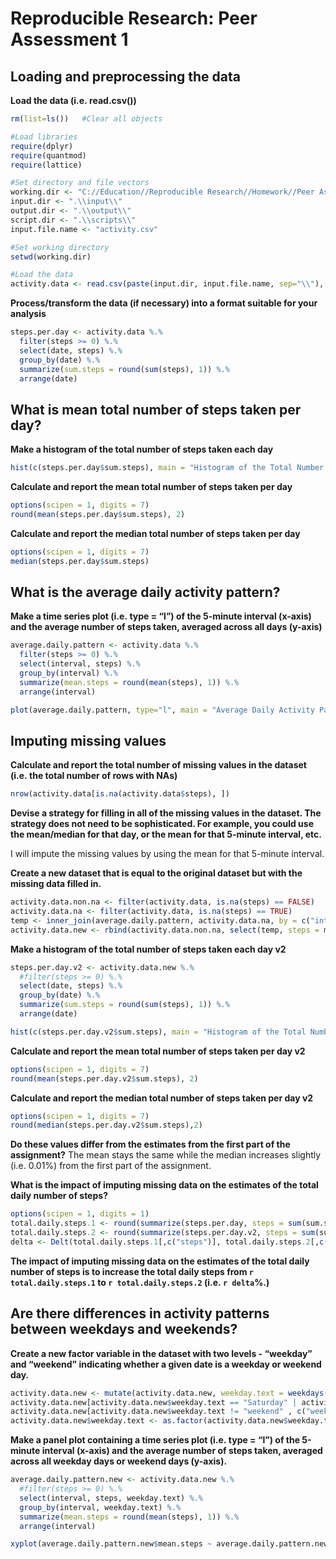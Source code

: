 # Reproducible Research: Peer Assessment 1


## Loading and preprocessing the data
**Load the data (i.e. read.csv())**

```r
rm(list=ls())   #Clear all objects

#Load libraries
require(dplyr)
require(quantmod)  
require(lattice)  

#Set directory and file vectors
working.dir <- "C://Education//Reproducible Research//Homework//Peer Assessment 1"
input.dir <- ".\\input\\"
output.dir <- ".\\output\\"
script.dir <- ".\\scripts\\"
input.file.name <- "activity.csv"

#Set working directory
setwd(working.dir)

#Load the data
activity.data <- read.csv(paste(input.dir, input.file.name, sep="\\"), stringsAsFactors = FALSE)
```
**Process/transform the data (if necessary) into a format suitable for your analysis**
```r
steps.per.day <- activity.data %.%
  filter(steps >= 0) %.%  
  select(date, steps) %.%
  group_by(date) %.%
  summarize(sum.steps = round(sum(steps), 1)) %.%
  arrange(date)
```


## What is mean total number of steps taken per day?
**Make a histogram of the total number of steps taken each day**

```r
hist(c(steps.per.day$sum.steps), main = "Histogram of the Total Number of Steps Takens Each Day", xlab = "Steps Per Day")
```
**Calculate and report the mean total number of steps taken per day**
```r
options(scipen = 1, digits = 7)
round(mean(steps.per.day$sum.steps), 2)
```
**Calculate and report the median total number of steps taken per day**
```r
options(scipen = 1, digits = 7)
median(steps.per.day$sum.steps)
```


## What is the average daily activity pattern?
**Make a time series plot (i.e. type = "l") of the 5-minute interval (x-axis) and the average number of steps taken, averaged across all days (y-axis)**
```r
average.daily.pattern <- activity.data %.%
  filter(steps >= 0) %.%  
  select(interval, steps) %.%
  group_by(interval) %.%
  summarize(mean.steps = round(mean(steps), 1)) %.%
  arrange(interval)

plot(average.daily.pattern, type="l", main = "Average Daily Activity Pattern", xlab = "5-minute interval", ylab = "Avg # of steps taken across all days", col = "blue")
```

## Imputing missing values
**Calculate and report the total number of missing values in the dataset (i.e. the total number of rows with NAs)**
```r
nrow(activity.data[is.na(activity.data$steps), ])
```
**Devise a strategy for filling in all of the missing values in the dataset. The strategy does not need to be sophisticated. For example, you could use the mean/median for that day, or the mean for that 5-minute interval, etc.**  

I will impute the missing values by using the mean for that 5-minute interval.

**Create a new dataset that is equal to the original dataset but with the missing data filled in.**  
```r
activity.data.non.na <- filter(activity.data, is.na(steps) == FALSE)
activity.data.na <- filter(activity.data, is.na(steps) == TRUE)
temp <- inner_join(average.daily.pattern, activity.data.na, by = c("interval"))
activity.data.new <- rbind(activity.data.non.na, select(temp, steps = mean.steps, date, interval))
```
**Make a histogram of the total number of steps taken each day v2**  
```r
steps.per.day.v2 <- activity.data.new %.%
  #filter(steps >= 0) %.%  
  select(date, steps) %.%
  group_by(date) %.%
  summarize(sum.steps = round(sum(steps), 1)) %.%
  arrange(date)
```
```r
hist(c(steps.per.day.v2$sum.steps), main = "Histogram of the Total Number of Steps Takens Each Day v2", xlab = "Steps Per Day")
```
**Calculate and report the mean total number of steps taken per day v2**
```r
options(scipen = 1, digits = 7)
round(mean(steps.per.day.v2$sum.steps), 2)
```
**Calculate and report the median total number of steps taken per day v2**
```r
options(scipen = 1, digits = 7)
round(median(steps.per.day.v2$sum.steps),2)
```
**Do these values differ from the estimates from the first part of the assignment?**
The mean stays the same while the median increases slightly (i.e. 0.01%) from the first part of the assignment.

**What is the impact of imputing missing data on the estimates of the total daily number of steps?**  
```r
options(scipen = 1, digits = 1)
total.daily.steps.1 <- round(summarize(steps.per.day, steps = sum(sum.steps)), 2)
total.daily.steps.2 <- round(summarize(steps.per.day.v2, steps = sum(sum.steps)), 2)
delta <- Delt(total.daily.steps.1[,c("steps")], total.daily.steps.2[,c("steps")])*100
```
**The impact of imputing missing data on the estimates of the total daily number of steps is to increase the total daily steps from `r total.daily.steps.1` to `r total.daily.steps.2` (i.e. `r delta`%.)**

## Are there differences in activity patterns between weekdays and weekends?  
**Create a new factor variable in the dataset with two levels - "weekday" and "weekend" indicating whether a given date is a weekday or weekend day.**  
```r
activity.data.new <- mutate(activity.data.new, weekday.text = weekdays(as.Date(activity.data.new$date)), weekday.text.baseline = weekdays(as.Date(activity.data.new$date)))
activity.data.new[activity.data.new$weekday.text == "Saturday" | activity.data.new$weekday.text == "Sunday", c("weekday.text")] <- "weekend"
activity.data.new[activity.data.new$weekday.text != "weekend" , c("weekday.text")] <- "weekday"
activity.data.new$weekday.text <- as.factor(activity.data.new$weekday.text)
```

**Make a panel plot containing a time series plot (i.e. type = "l") of the 5-minute interval (x-axis) and the average number of steps taken, averaged across all weekday days or weekend days (y-axis).**  
```r
average.daily.pattern.new <- activity.data.new %.%
  #filter(steps >= 0) %.%  
  select(interval, steps, weekday.text) %.%
  group_by(interval, weekday.text) %.%
  summarize(mean.steps = round(mean(steps), 1)) %.%
  arrange(interval)

xyplot(average.daily.pattern.new$mean.steps ~ average.daily.pattern.new$interval | average.daily.pattern.new$weekday.text, data = average.daily.pattern.new, type = "l", layout = c(1, 2), xlab = "Interval", ylab = "Number of steps")
```
